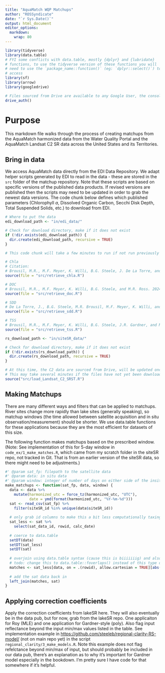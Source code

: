 ```yaml
---
title: "AquaMatch WQP Matchups"
author: "ROSSyndicate"
date: "`r Sys.Date()`"
output: html_document
editor_options: 
  markdown: 
    wrap: 80
---
```


```r
library(tidyverse) 
library(data.table)
# FYI some conflicts with data.table, mostly {dplyr} and {lubridate} 
# functions, to use the tidyverse version of these functions you will 
# need to use the `package_name::function()` (eg: `dplyr::select()`) to
# access
library(sf)
library(arrow)
library(googledrive)

# Files sourced from Drive are available to any Google User, the console will walk through authentication steps.
drive_auth()
```

# Purpose

This markdown file walks through the process of creating matchups from the
AquaMatch harmonized data from the Water Quality Portal and the AquaMatch Landsat C2 SR data across the United States and its Territories.

## Bring in data

We access AquaMatch data directly from the EDI Data Repository. We adapt helper scripts generated by EDI to read in the data - these are stored in the `src` folder of the matchup repository. Note that these scripts are based on specific versions of the published data products. If revised versions are published then the scripts may need to be updated in order to grab the newest data versions. The code chunk below defines which published parameters (Chlorophyll *a*, Dissolved Organic Carbon, Secchi Disk Depth, Total Suspended Solids, etc.) to download from EDI.

```r
# Where to put the data
edi_download_path <- "in/edi_data/"

# Check for download directory, make if it does not exist
if (!dir.exists(edi_download_path)) {
  dir.create(edi_download_path, recursive = TRUE)
}

# This code chunk will take a few minutes to run if not run previously

# Chla
# Citation: 
# Brousil, M.R., M.F. Meyer, K. Willi, B.G. Steele, J. De La Torre, and M.R. Ross. 2024. AquaMatch Chlorophyll a Data from Water Quality Portal: ~1970-2024 ver 2. Environmental Data Initiative. https://doi.org/10.6073/pasta/2f750544112e5408928dd9a61e6ace30 (Accessed 2025-09-17).
source(file = "src/retrieve_chla.R")

# DOC
# Brousil, M.R., M.F. Meyer, K. Willi, B.G. Steele, and M.R. Ross. 2024. AquaMatch Dissolved Organic Carbon Data from Water Quality Portal: ~1970-2024 ver 1. Environmental Data Initiative. https://doi.org/10.6073/pasta/31d271897f074da990a4f25108ff2a40 (Accessed 2025-09-17).
source(file = "src/retrieve_doc.R")

# SDD
# De La Torre, J., B.G. Steele, M.R. Brousil, M.F. Meyer, K. Willi, and M.R. Ross. 2025. AquaMatch Secchi Disk Depth Data from Water Quality Portal: ~1970-2024 ver 1. Environmental Data Initiative. https://doi.org/10.6073/pasta/542a305e8484ae5abc33881bd7761308 (Accessed 2025-09-17).
source(file = "src/retrieve_sdd.R")

# TSS
# Brousil, M.R., M.F. Meyer, K. Willi, B.G. Steele, J.R. Gardner, and M.R. Ross. 2025. AquaMatch Total Suspended Solids from Water Quality Portal ~1970-2025 ver 2. Environmental Data Initiative. https://doi.org/10.6073/pasta/6cde7f8613ef5e7e2bef3a19160e02ea (Accessed 2025-09-17).
source(file = "src/retrieve_tss.R")

rs_download_path <- "in/siteSR_data/"

# Check for download directory, make if it does not exist
if (!dir.exists(rs_download_path)) {
  dir.create(rs_download_path, recursive = TRUE)
}

# At this time, the C2 data are sourced from Drive, will be updated once the pub is out
# This may take several minutes if the files have not yet been downloaded.
source("src/load_Landsat_C2_SRST.R")
```


## Making Matchups

There are many different ways and filters that can be applied to matchups. River
sites change more rapidly than lake sites (generally speaking), so matchup
windows (the time allowed between satellite acquisition and in situ
observation/measurement) should be shorter. We use data.table functions for
these applications because they are the most efficient for datasets of this
size.

The following function makes matchups based on the prescribed window. (Note: See
implementation of this for 5-day window in `code_ex/1_make_matches.R`, which
came from my scratch folder in the siteSR repo, not tracked in Git. That is from
an earlier version of the siteSR data, so there might need to be adjustments.)

```r
#' @param sat_fp: filepath to the satellite data
#' @param data: in situ data 
#' @param window: integer of number of days on either side of the insitu measuerment
make_matchups <- function(sat_fp, data, window) {
  data <- data %>% 
    mutate(harmonized_utc = force_tz(harmonized_utc, "UTC"),
           date = ymd(format(harmonized_utc, "%Y-%m-%d")))
  sat <- read_csv(sat_fp) %>% 
    filter(siteSR_id %in% unique(data$siteSR_id))
  
  # only grab id columns to make this a bit less computationally taxing
  sat_less <- sat %>% 
    select(sat_data_id, rowid, calc_date) 
  
  # coerce to data.table
  setDT(data)
  setDT(sat_less)
  setDT(sat)
  
  # overjoin using data.table syntax (cause this is biiiiiiig) and also filter in one step (also because of size)
  # todo: change this to data.table::foverlaps() instead of this type of data.table join
  matches <- sat_less[data, on = .(rowid), allow.cartesian = TRUE][abs(as.integer(difftime(date, calc_date, units = "days"))) <= window]
  
  # add the sat data back in
  left_join(matches, sat)
}

```

## Applying correction coefficients

Apply the correction coefficients from lakeSR here. They will also eventually be
in the data pub, but for now, grab from the lakeSR repo. One applicaiton for Roy
(MLE) and one application for Gardner-style (poly). Also flag input reflectance
beyond the input min/max values listed in the table. See implementation example
in <https://github.com/steeleb/regional-clarity-RS-model/> (not on main repo
yet) in the script `regional_clarity/3_make_models.R`. Note this example does
not flag refelctance beyond min/max of input, but should probably be included in
our data pub, there's an explanation as to why it's important for Gardner model
especially in the bookdown. I'm pretty sure I have code for that somewhere if
it's helpful.
